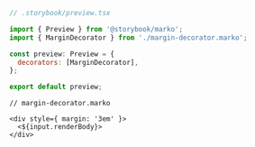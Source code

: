 ```js
// .storybook/preview.tsx

import { Preview } from '@storybook/marko';
import { MarginDecorator } from './margin-decorator.marko';

const preview: Preview = {
  decorators: [MarginDecorator],
};

export default preview;
```

```marko
// margin-decorator.marko

<div style={ margin: '3em' }>
  <${input.renderBody}>
</div>
```
